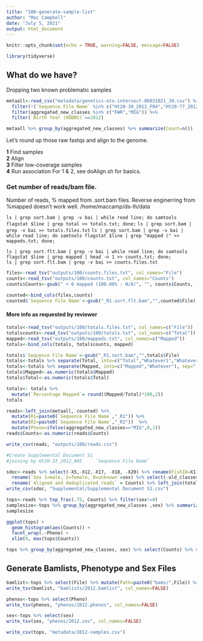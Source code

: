 ```yaml
---
title: "100-generate-sample-list"
author: "Mac Campbell"
date: "July 5, 2021"
output: html_document
---
```


```r
knitr::opts_chunk$set(echo = TRUE, warning=FALSE, message=FALSE)
```

```r
library(tidyverse)
```

## What do we have?

Dropping two known problematic samples
```r
metaall<-read_csv("metadata/genetics-oto-intersect-06032021_JH.csv") %>%
  filter(!(`Sequence File Name` %in% c("Ht20-30_2012_F04","Ht20-77_2012_E10"))) %>%
  filter(aggregated_new_classes %in% c("FWR","MIG")) %>%
  filter(`Birth Year (HOBBS)`==2012)

metaall %>% group_by(aggregated_new_classes) %>% summarize(Count=n())
```

Let's round up those raw fastqs and align to the genome.     

__1__ Find samples     
__2__ Align    
__3__ Filter low-coverage samples    
__4__ Run association
For 1 & 2, see doAlign.sh for basics.

### Get number of reads/bam file.    

Number of reads, % mapped from .sort.bam files. Reverse enginerring from %mapped doesn't work well. 
/home/maccamp/ds-lh/data

`ls | grep sort.bam | grep -v bai | while read line; do samtools flagstat $line | grep total >> totals.txt; done;`
`ls | grep sort.bam | grep -v bai >> totals.files.txt`
`ls | grep sort.bam | grep -v bai | while read line; do samtools flagstat $line | grep "mapped (" >> mappeds.txt; done; `

` ls | grep sort.flt.bam | grep -v bai | while read line; do samtools flagstat $line | grep mapped | head -n 1 >> counts.txt; done;`     
` ls | grep sort.flt.bam | grep -v bai >> counts.files.txt`    

```r
files<-read_tsv("outputs/100/counts.files.txt", col_names="File")
counts<-read_tsv("outputs/100/counts.txt", col_names="Counts")
counts$Counts<-gsub(" + 0 mapped (100.00% : N/A)", "", counts$Counts, fixed = TRUE)

counted<-bind_cols(files,counts)
counted$`Sequence File Name`<-gsub("_R1.sort.flt.bam","",counted$File)
```

#### More info as requested by reviewer

```r
totals<-read_tsv("outputs/100/totals.files.txt", col_names=c("File"))
totalscounts<-read_tsv("outputs/100/totals.txt", col_names=c("Total"))
mapped<-read_tsv("outputs/100/mappeds.txt", col_names=c("Mapped"))
totals<-bind_cols(totals, totalscounts, mapped)

totals$`Sequence File Name`<-gsub("_R1.sort.bam","",totals$File)
totals<-totals %>% separate(Total, into=c("Total","Whatever1","Whatever2"), sep=" \\+") %>% select(-Whatever1, -Whatever2)
totals<-totals %>% separate(Mapped, into=c("Mapped","Whatever"), sep=" \\+") %>% select(-Whatever, -File)
totals$Mapped<-as.numeric(totals$Mapped)
totals$Total<-as.numeric(totals$Total) 

totals<- totals %>%
  mutate(`Percentage Mapped`= round((Mapped/Total)*100,2))
totals
```


```r
reads<-left_join(metaall, counted) %>%
  mutate(R1=paste0(`Sequence File Name`,"_R1")) %>% 
  mutate(R2=paste0(`Sequence File Name`,"_R2"))  %>%
  mutate(Pheno=ifelse(aggregated_new_classes=="MIG",0,1))
reads$Counts<-as.numeric(reads$Counts)

write_csv(reads, "outputs/100/reads.csv")
```

```r
#Create Supplemental Document S1
#joining by Ht20-33_2012_A05     `Sequence File Name`

sdoc<-reads %>% select(-X5,-X12,-X17, -X18, -X20) %>% rename(FishID=X1) %>% 
  rename(`Sex 1=male, 2=female, 0=unknown`=sex) %>% select(-old_classes, -change, -Pheno) %>%
  rename(`Aligned and deduplicated reads` = Counts) %>% left_join(totals)
write_csv(sdoc, "Supplemental/Supplemental Document S1.csv")
```

```r
tops<-reads %>% top_frac(.75, Counts) %>% filter(sex!=0)
samplesize<-tops %>% group_by(aggregated_new_classes ,sex) %>% summarize(`Sample Size`=n())
samplesize
```

```r
ggplot(tops) +
  geom_histogram(aes(Counts)) +
  facet_wrap(.~Pheno) +
  xlim(0, max(tops$Counts))
```

```r
tops %>% group_by(aggregated_new_classes, sex) %>% select(Counts) %>% summarize_all(mean) %>% left_join(samplesize)
```

## Generate Bamlists, Phenotype and Sex Files

```r
bamlist<-tops %>% select(File) %>% mutate(Path=paste0("bams/",File)) %>% select(Path)
write_tsv(bamlist, "bamlists/2012.bamlist", col_names=FALSE)

phenos<-tops %>% select(Pheno) 
write_tsv(phenos, "phenos/2012.phenos", col_names=FALSE)

sex<-tops %>% select(sex)
write_tsv(sex, "phenos/2012.cov", col_names=FALSE)

write_csv(tops, "metadata/2012-samples.csv")
```

